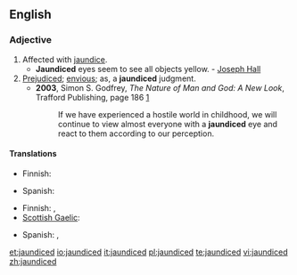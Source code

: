 ==English==

===Adjective===
{{en-adj}}

# Affected with [[jaundice]].
#* '''Jaundiced''' eyes seem to see all objects yellow. - [[w:Joseph Hall (bishop)|Joseph Hall]]
# [[prejudiced|Prejudiced]]; [[envious]]; as, a '''jaundiced''' judgment.
#* '''2003''', Simon S. Godfrey, ''The Nature of Man and God: A New Look'', Trafford Publishing, page 186 [http://books.google.com/books?id=E5Q7ch56wc4C&pg=PA186&dq=jaundiced+godfrey+date:1970-2008&lr=lang_en&as_brr=3&sig=rgUNZAhqGLWqRtfioTyRK4W5S0o]
#*: If we have experienced a hostile world in childhood, we will continue to view almost everyone with a '''jaundiced''' eye and react to them according to our perception.

====Translations====
{{trans-top|affected with jaundice}}
* Finnish: {{t|fi|keltatautinen}}
{{trans-mid}}
* Spanish: {{t|es|ictérico}}
{{trans-bottom}}

{{trans-top|prejudiced, envious}}
* Finnish: {{t|fi|epäluuloinen}}, {{t|fi|ennakkoluuloinen}}
* [[Scottish Gaelic]]: {{t|gd|gruamach}}
{{trans-mid}}
* Spanish: {{t|es|amargado}}, {{t|es|resentido}}
{{trans-bottom}}

[[et:jaundiced]]
[[io:jaundiced]]
[[it:jaundiced]]
[[pl:jaundiced]]
[[te:jaundiced]]
[[vi:jaundiced]]
[[zh:jaundiced]]